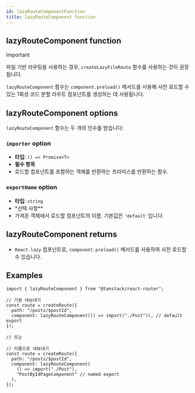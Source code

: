 ```yaml
---
id: lazyRouteComponentFunction
title: lazyRouteComponent function
---
```


## lazyRouteComponent function

> [!IMPORTANT]
> 파일 기반 라우팅을 사용하는 경우, `createLazyFileRoute` 함수를 사용하는 것이 권장됩니다.

`lazyRouteComponent` 함수는 `component.preload()` 메서드를 사용해 사전 로드할 수 있는 1회성 코드 분할 라우트 컴포넌트를 생성하는 데 사용됩니다.

## lazyRouteComponent options

`lazyRouteComponent` 함수는 두 개의 인수를 받습니다:

### `importer` option

- **타입**: `() => Promise<T>`
- **필수 항목**
- 로드할 컴포넌트를 포함하는 객체를 반환하는 프라미스를 반환하는 함수.

### `exportName` option

- **타입**: `string`
- \*선택 사항\*\*
- 가져온 객체에서 로드할 컴포넌트의 이름. 기본값은 `'default'`입니다.

## lazyRouteComponent returns

- `React.lazy` 컴포넌트로, `component.preload()` 메서드를 사용하여 사전 로드할 수 있습니다.

## Examples

```tsx
import { lazyRouteComponent } from "@tanstack/react-router";

// 기본 내보내기
const route = createRoute({
  path: "/posts/$postId",
  component: lazyRouteComponent(() => import("./Post")), // default export
});

// 또는

// 이름으로 내보내기
const route = createRoute({
  path: "/posts/$postId",
  component: lazyRouteComponent(
    () => import("./Post"),
    "PostByIdPageComponent" // named export
  ),
});
```
